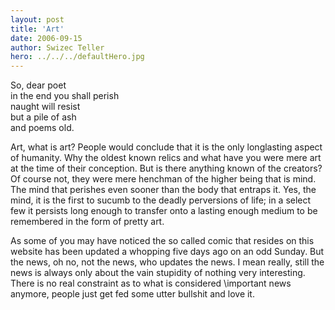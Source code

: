 ```yaml
---
layout: post
title: 'Art'
date: 2006-09-15
author: Swizec Teller
hero: ../../../defaultHero.jpg
---
```

So, dear poet  
in the end you shall perish  
naught will resist  
but a pile of ash  
and poems old.  


  
Art, what is art? People would conclude that it is the only longlasting aspect of humanity. Why the oldest known relics and what have you were mere art at the time of their conception. But is there anything known of the creators? Of course not, they were mere henchman of the higher being that is mind. The mind that perishes even sooner than the body that entraps it. Yes, the mind, it is the first to sucumb to the deadly perversions of life; in a select few it persists long enough to transfer onto a lasting enough medium to be remembered in the form of pretty art.  
  
As some of you may have noticed the so called comic that resides on this website has been updated a whopping five days ago on an odd Sunday. But the news, oh no, not the news, who updates the news. I mean really, still the news is always only about the vain stupidity of nothing very interesting. There is no real constraint as to what is considered \\important news anymore, people just get fed some utter bullshit and love it.